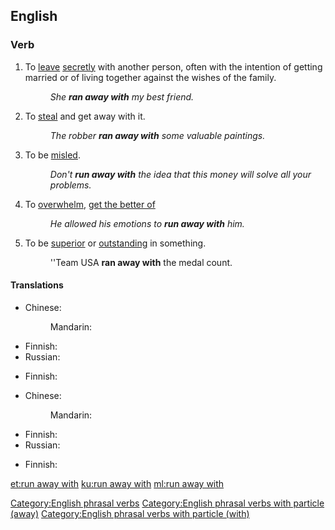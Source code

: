 {{also|run away}}
==English==

===Verb===
{{head|en|verb}}

# To [[leave]] [[secretly]] with another person, often with the intention of getting married or of living together against the wishes of the family.
#: ''She '''ran away with''' my best friend.''
# To [[steal]] and get away with it.
#: ''The robber '''ran away with''' some valuable paintings.''
# To be [[misled]].
#: ''Don't '''run away with''' the idea that this money will solve all your problems.''
# To [[overwhelm]], [[get the better of]]
#: ''He allowed his emotions to '''run away with''' him.''
# To be [[superior]] or [[outstanding]] in something.
#: ''Team USA '''ran away with''' the medal count.

====Translations====
{{trans-top|leave secretly with another person}}
* Chinese:
*: Mandarin: {{t-needed|cmn}}
{{trans-mid}}
* Finnish: {{t+|fi|karata}}
* Russian: {{t-needed|ru}}
{{trans-bottom}}

{{trans-top|to steal}}
* Finnish: {{t|fi|[[saada]] [[saaliikseen]]}}
{{trans-mid}}
{{trans-bottom}}

{{trans-top|be misled}}
* Chinese:
*: Mandarin: {{t-needed|cmn}}
{{trans-mid}}
* Finnish: {{t|fi|[[erehtyä]] [[luulemaan]]}}
* Russian: {{t-needed|ru}}
{{trans-bottom}}

{{trans-see|to overwhelm|overwhelm}}

{{trans-top|to be superior}}
* Finnish: {{t|fi|[[voittaa]] [[liput liehuen]]}} {{qualifier|idiomatic}}
{{trans-mid}}
{{trans-bottom}}

[[Category:English phrasal verbs]]
[[Category:English phrasal verbs with particle (away)]]
[[Category:English phrasal verbs with particle (with)]]

[[et:run away with]]
[[ku:run away with]]
[[ml:run away with]]